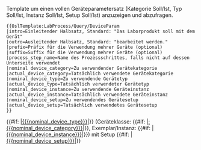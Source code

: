 <noinclude>Template um einen vollen Geräteparametersatz (Kategorie Soll/Ist, Typ Soll/Ist, Instanz Soll/Ist, Setup Soll/Ist) anzuzeigen und abzufragen.
<pre>
{{OslTemplate:LabProcess/Query/DeviceParam
|intro=Einleitender Halbsatz, Standard: "Das Laborprodukt soll mit dem Gerät"
|outro=Ausleitender Halbsatz, Standard: "bearbeitet werden."
|prefix=Präfix für die Verwendung mehrer Geräte (optional)
|suffix=Suffix für die Verwendung mehrer Geräte (optional)
|process_step_name=Name des Prozessschrittes, falls nicht auf dessen Unterseite verwendet
|nominal device_category=Zu verwendender Gerätekategorie
|actual_device_category=Tatsächlich verwendete Gerätekategorie
|nominal_device_type=Zu verwendende Gerätetyp
|actual_device_type=Tatsächlich verwendeter Gerätetyp
|nominal_device_instance=Zu verwendende Geräteinstanz
|actual_device_instance=Tatsächlich verwendete Geräteinstanz
|nominal_device_setup=Zu verwendendes Gerätesetup
|actual_device_setup=Tatsächlich verwendetes Gerätesetup
}}
</pre>
</noinclude><includeonly><!--

-->{{{intro|Das Laborprodukt soll mit dem Werkzeug}}}  
{{#if: {{{nominal_device_type|}}}|[[{{{nominal_device_type}}}]]|{{OslTemplate:Message/NotDefined}}}} 
(Geräteklasse: {{#if: {{{nominal_device_category|}}}|[[:{{{nominal_device_category}}}]]|{{OslTemplate:Message/NotDefined}}}}, Exemplar/Instanz: 
{{#if: {{{nominal_device_instance|}}}|[[{{{nominal_device_instance}}}]]|{{OslTemplate:Message/NotDefined}}}}) mit Setup 
{{#if: {{{nominal_device_setup|}}}|[[{{{nominal_device_setup}}}]]|{{OslTemplate:Message/NotDefined}}}}
{{{outro|vereinzelt werden.}}}
{{OslTemplate:LabProcess/Query/GenericParam
|process_step_name={{{process_step_name|}}}
|parameter_name={{{prefix|}}}DeviceInstance{{{suffix|}}}
|exists_intro_msg=Als Gerät wurde verwendet: 
|exists_outro_msg=.
|exists_not_msg=Das benutzte Gerät muss noch dokumentiert werden.}}
{{OslTemplate:LabProcess/Query/GenericParam
|process_step_name={{{process_step_name|}}}
|parameter_name={{{prefix|}}}DeviceSetup{{{suffix|}}}
|exists_intro_msg=Als Gerätesetup wurde verwendet: 
|exists_outro_msg=.
|exists_not_msg=Das benutzte Gerätesetup ist nicht dokumentiert.}}<!--

--></includeonly>